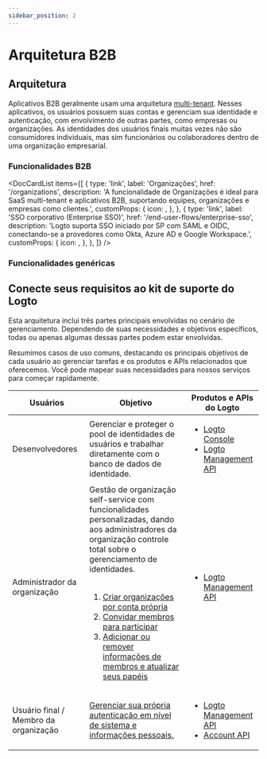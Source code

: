 ```yaml
---
sidebar_position: 2
---
```




# Arquitetura B2B

## Arquitetura

Aplicativos B2B geralmente usam uma arquitetura [multi-tenant](https://auth.wiki/multi-tenancy). Nesses aplicativos, os usuários possuem suas contas e gerenciam sua identidade e autenticação, com envolvimento de outras partes, como empresas ou organizações. As identidades dos usuários finais muitas vezes não são consumidores individuais, mas sim funcionários ou colaboradores dentro de uma organização empresarial.

<ImageB2b width="100%" height="auto" />

### Funcionalidades B2B

<DocCardList
  items={[
    {
      type: 'link',
      label: 'Organizações',
      href: '/organizations',
      description:
        'A funcionalidade de Organizações é ideal para SaaS multi-tenant e aplicativos B2B, suportando equipes, organizações e empresas como clientes.',
      customProps: {
        icon: <OrganizationIcon />,
      },
    },
    {
      type: 'link',
      label: 'SSO corporativo (Enterprise SSO)',
      href: '/end-user-flows/enterprise-sso',
      description:
        'Logto suporta SSO iniciado por SP com SAML e OIDC, conectando-se a provedores como Okta, Azure AD e Google Workspace.',
      customProps: {
        icon: <SsoIcon />,
      },
    },
  ]}
/>

### Funcionalidades genéricas

<GenericFeatures />

## Conecte seus requisitos ao kit de suporte do Logto

Esta arquitetura inclui três partes principais envolvidas no cenário de gerenciamento. Dependendo de suas necessidades e objetivos específicos, todas ou apenas algumas dessas partes podem estar envolvidas.

Resumimos casos de uso comuns, destacando os principais objetivos de cada usuário ao gerenciar tarefas e os produtos e APIs relacionados que oferecemos. Você pode mapear suas necessidades para nossos serviços para começar rapidamente.

| Usuários                              | Objetivo                                                                                                                                                                                                                                                                                                                                                                                                                                                                                                                                                             | Produtos e APIs do Logto                                                                                                                         |
| ------------------------------------- | -------------------------------------------------------------------------------------------------------------------------------------------------------------------------------------------------------------------------------------------------------------------------------------------------------------------------------------------------------------------------------------------------------------------------------------------------------------------------------------------------------------------------------------------------------------------- | ------------------------------------------------------------------------------------------------------------------------------------------------ |
| Desenvolvedores                       | Gerenciar e proteger o pool de identidades de usuários e trabalhar diretamente com o banco de dados de identidade.                                                                                                                                                                                                                                                                                                                                                                                                                                                   | <ul><li>[Logto Console](https://cloud.logto.io)</li><li>[Logto Management API](https://openapi.logto.io)</li></ul>                               |
| Administrador da organização          | Gestão de organização self-service com funcionalidades personalizadas, dando aos administradores da organização controle total sobre o gerenciamento de identidades.<br /><br /><ol><li>[Criar organizações por conta própria](/end-user-flows/organization-experience/create-organization)</li><li>[Convidar membros para participar](/end-user-flows/organization-experience/invite-organization-members)</li><li>[Adicionar ou remover informações de membros e atualizar seus papéis](/end-user-flows/organization-experience/organization-management)</li></ol> | <ul><li>[Logto Management API](https://openapi.logto.io)</li></ul>                                                                               |
| Usuário final / Membro da organização | [Gerenciar sua própria autenticação em nível de sistema e informações pessoais.](/end-user-flows)                                                                                                                                                                                                                                                                                                                                                                                                                                                                    | <ul><li>[Logto Management API](https://openapi.logto.io)</li><li>[Account API](https://openapi.logto.io/group/endpoint-account-center)</li></ul> |

<RelatedResource />
